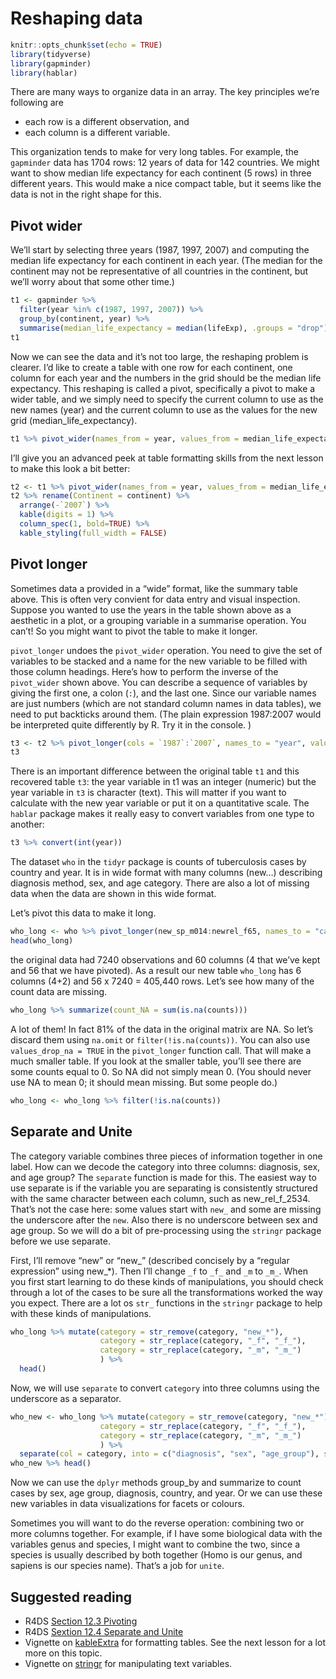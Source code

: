 # Reshaping data {#pivot}

```r
knitr::opts_chunk$set(echo = TRUE)
library(tidyverse)
library(gapminder)
library(hablar)
```

There are many ways to organize data in an array. The key principles we're following are

* each row is a different observation, and
* each column is a different variable.

This organization tends to make for very long tables. For example, the `gapminder` data has 1704 rows: 12 years of data for 142 countries. We might want to show median life expectancy for each continent (5 rows) in three different years. This would make a nice compact table, but it seems like the data is not in the right shape for this.

## Pivot wider

We'll start by selecting three years (1987, 1997, 2007) and computing the median life expectancy for each continent in each year. (The median for the continent may not be representative of all countries in the continent, but we'll worry about that some other time.)


```r
t1 <- gapminder %>% 
  filter(year %in% c(1987, 1997, 2007)) %>%
  group_by(continent, year) %>%
  summarise(median_life_expectancy = median(lifeExp), .groups = "drop")
t1
```

Now we can see the data and it's not too large, the reshaping problem is clearer. I'd like to create a table with one row for each continent, one column for each year and the numbers in the grid should be the median life expectancy. This reshaping is called a pivot, specifically a pivot to make a wider table, and we simply need to specify the current column to use as the new names (year) and the current column to use as the values for the new grid (median_life_expectancy).

```r
t1 %>% pivot_wider(names_from = year, values_from = median_life_expectancy)
```

I'll give you an advanced peek at table formatting skills from the next lesson to make this look a bit better:

```r
t2 <- t1 %>% pivot_wider(names_from = year, values_from = median_life_expectancy)
t2 %>% rename(Continent = continent) %>%
  arrange(-`2007`) %>%
  kable(digits = 1) %>%
  column_spec(1, bold=TRUE) %>%
  kable_styling(full_width = FALSE)
```


## Pivot longer

Sometimes data a provided in a "wide" format, like the summary table above. This is often very convient for data entry and visual inspection. Suppose you wanted to use the years in the table shown above as a aesthetic in a plot, or a grouping variable in a summarise operation. You can't! So you might want to pivot the table to make it longer.

`pivot_longer` undoes the `pivot_wider` operation. You need to give the set of variables to be stacked and a name for the new variable to be filled with those column headings. Here's how to perform the inverse of the `pivot_wider` shown above. You can describe a sequence of variables by giving the first one, a colon (`:`), and the last one. Since our variable names are just numbers (which are not standard column names in data tables), we need to put backticks around them. (The plain expression 1987:2007 would be interpreted quite differently by R. Try it in the console. )

```r
t3 <- t2 %>% pivot_longer(cols = `1987`:`2007`, names_to = "year", values_to = "median_life_expectancy")
t3
```

There is an important difference between the original table `t1` and this recovered table `t3`: the year variable in t1 was an integer (numeric) but the year variable in `t3` is character (text). This will matter if you want to calculate with the new year variable or put it on a quantitative scale. The `hablar` package makes it really easy to convert variables from one type to another:

```r
t3 %>% convert(int(year))
```

The dataset `who` in the `tidyr` package is counts of tuberculosis cases by country and year. It is in wide format with many columns (new...) describing diagnosis method, sex, and age category. There are also a lot of missing data when the data are shown in this wide format. 

Let's pivot this data to make it long.

```r
who_long <- who %>% pivot_longer(new_sp_m014:newrel_f65, names_to = "category", values_to = "counts")
head(who_long)
```

the original data had 7240 observations and 60 columns (4 that we've kept and 56 that we have pivoted). As a result our new table `who_long` has 6 columns (4+2) and 56 x 7240 = 405,440 rows. Let's see how many of the count data are missing.

```r
who_long %>% summarize(count_NA = sum(is.na(counts)))
```

A lot of them! In fact 81% of the data in the original matrix are NA. So let's discard them using `na.omit` or `filter(!is.na(counts))`. You can also use `values_drop_na = TRUE` in the `pivot_longer` function call. That will make a much smaller table. If you look at the smaller table, you'll see there are some counts equal to 0. So NA did not simply mean 0. (You should never use NA to mean 0; it should mean missing. But some people do.) 

```r
who_long <- who_long %>% filter(!is.na(counts))
```

## Separate and Unite

The category variable combines three pieces of information together in one label. How can we decode the category into three columns: diagnosis, sex, and age group? The `separate` function is made for this. The easiest way to use separate is if the variable you are separating is consistently structured with the same character between each column, such as new_rel_f_2534. That's not the case here: some values start with `new_` and some are missing the underscore after the `new`. Also there is no underscore between sex and age group. So we will do a bit of pre-processing using the `stringr` package before we use separate.

First, I'll remove "new" or "new_" (described concisely by a "regular expression" using new_*). Then I'll change `_f` to `_f_` and `_m` to `_m_`. When you first start learning to do these kinds of manipulations, you should check through a lot of the cases to be sure all the transformations worked the way you expect. There are a lot os `str_` functions in the `stringr` package to help with these kinds of manipulations.

```r
who_long %>% mutate(category = str_remove(category, "new_*"),
                    category = str_replace(category, "_f", "_f_"),
                    category = str_replace(category, "_m", "_m_")
                    ) %>% 
  head()
```

Now, we will use `separate` to convert `category` into three columns using the underscore as a separator.

```r
who_new <- who_long %>% mutate(category = str_remove(category, "new_*"),
                    category = str_replace(category, "_f", "_f_"),
                    category = str_replace(category, "_m", "_m_")
                    ) %>% 
  separate(col = category, into = c("diagnosis", "sex", "age_group"), sep="_")
who_new %>% head()
```

Now we can use the `dplyr` methods group_by and summarize to count cases by sex, age group, diagnosis, country, and year. Or we can use these new variables in data visualizations for facets or colours.

Sometimes you will want to do the reverse operation: combining two or more columns together. For example, if I have some biological data with the variables genus and species, I might want to combine the two, since a species is usually described by both together (Homo is our genus, and sapiens is our species name). That's a job for `unite`.


## Suggested reading

* R4DS [Section 12.3 Pivoting](https://r4ds.had.co.nz/tidy-data.html#pivoting)
* R4DS [Sextion 12.4 Separate and Unite](https://r4ds.had.co.nz/tidy-data.html#separating-and-uniting)
* Vignette on [kableExtra](https://cran.r-project.org/web/packages/kableExtra/vignettes/awesome_table_in_html.html) for formatting tables. See the next lesson for a lot more on this topic.
* Vignette on [stringr](https://cran.r-project.org/web/packages/stringr/vignettes/stringr.html) for manipulating text variables.
